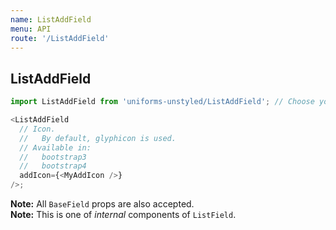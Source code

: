 ```yaml
---
name: ListAddField
menu: API
route: '/ListAddField'
---
```


## ListAddField

```js
import ListAddField from 'uniforms-unstyled/ListAddField'; // Choose your theme package.

<ListAddField
  // Icon.
  //   By default, glyphicon is used.
  // Available in:
  //   bootstrap3
  //   bootstrap4
  addIcon={<MyAddIcon />}
/>;
```

**Note:** All `BaseField` props are also accepted.<br />
**Note:** This is one of _internal_ components of `ListField`.
